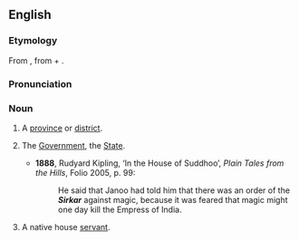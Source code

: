==English==
===Etymology===
From {{Urd.}} {{term|سركار||sc=URchar}}, from {{Pers.}} {{term|سر||head|tr=sar|sc=FAchar}} + {{term|كار||agent, doer|tr=kār|sc=FAchar}}.

===Pronunciation===
{{IPA|/ˈsɜːkɑː/}}

===Noun===
{{en-noun}}

# {{India}} A [[province]] or [[district]].
# {{India}} The [[Government]], the [[State]].
#*'''1888''', Rudyard Kipling, ‘In the House of Suddhoo’, ''Plain Tales from the Hills'', Folio 2005, p. 99:
#*:He said that Janoo had told him that there was an order of the '''''Sirkar''''' against magic, because it was feared that magic might one day kill the Empress of India.
# {{India}} A native house [[servant]].
